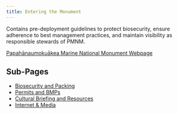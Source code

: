 ```yaml
---
title: Entering the Monument
---
```


Contains pre-deployment guidelines to protect biosecurity, ensure adherence to best management practices, and maintain visibility as responsible stewards of PMNM.

[Papahānaumokuākea Marine National Monument Webpage](https://www.papahanaumokuakea.gov/visit/){.external target="_blank"}

##  Sub-Pages
-   [Biosecurity and Packing](https://pifsc-protected-species-division.github.io/PMNM-ARCamps-Manual/content/Biosecurity.html)
-   [Permits and BMPs](https://pifsc-protected-species-division.github.io/PMNM-ARCamps-Manual/content/PermitsBMPs.html)
-   [Cultural Briefing and Resources](https://pifsc-protected-species-division.github.io/PMNM-ARCamps-Manual/content/CulturalBriefing.html)
-   [Internet & Media](https://pifsc-protected-species-division.github.io/PMNM-ARCamps-Manual/content/CommunicationMedia.html)